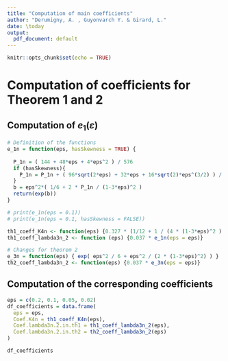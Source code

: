 ```yaml
---
title: "Computation of main coefficients"
author: "Derumigny, A. , Guyonvarch Y. & Girard, L."
date: \today
output:
  pdf_document: default
---
```


```r
knitr::opts_chunk$set(echo = TRUE)
```


# Computation of coefficients for Theorem 1 and 2


## Computation of $e_1(\varepsilon)$

```r
# Definition of the functions
e_1n = function(eps, hasSkewness = TRUE) {
  
  P_1n = ( 144 + 48*eps + 4*eps^2 ) / 576
  if (hasSkewness){
    P_1n = P_1n + ( 96*sqrt(2*eps) + 32*eps + 16*sqrt(2)*eps^(3/2) ) / 576
  }
  b = eps^2*( 1/6 + 2 * P_1n / (1-3*eps)^2 )
  return(exp(b))
}

# print(e_1n(eps = 0.1))
# print(e_1n(eps = 0.1, hasSkewness = FALSE))

th1_coeff_K4n <- function(eps) {0.327 * (1/12 + 1 / (4 * (1-3*eps)^2 ) )}
th1_coeff_lambda3n_2 <- function (eps) {0.037 * e_1n(eps = eps)}

# Changes for theorem 2
e_3n = function(eps) { exp( eps^2 / 6 + eps^2 / (2 * (1-3*eps)^2) ) }
th2_coeff_lambda3n_2 <- function(eps) {0.037 * e_3n(eps = eps)}
```

## Computation of the corresponding coefficients

```r
eps = c(0.2, 0.1, 0.05, 0.02)
df_coefficients = data.frame(
  eps = eps,
  Coef.K4n = th1_coeff_K4n(eps),
  Coef.lambda3n.2.in.th1 = th1_coeff_lambda3n_2(eps),
  Coef.lambda3n.2.in.th2 = th2_coeff_lambda3n_2(eps)
)

df_coefficients
```

